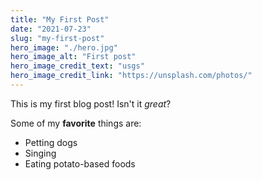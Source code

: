 ```yaml
---
title: "My First Post"
date: "2021-07-23"
slug: "my-first-post"
hero_image: "./hero.jpg"
hero_image_alt: "First post"
hero_image_credit_text: "usgs"
hero_image_credit_link: "https://unsplash.com/photos/"
---
```


This is my first blog post! Isn't it *great*?

Some of my **favorite** things are:

* Petting dogs
* Singing
* Eating potato-based foods